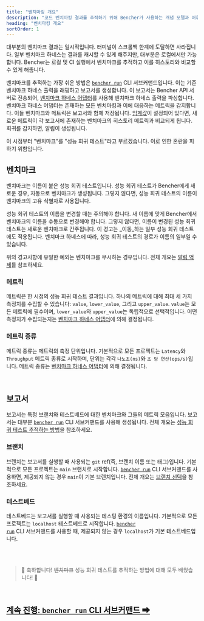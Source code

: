 ```yaml
---
title: "벤치마킹 개요"
description: "코드 벤치마킹 결과를 추적하기 위해 Bencher가 사용하는 개념 모델과 어휘"
heading: "벤치마킹 개요"
sortOrder: 1
---
```


대부분의 벤치마크 결과는 일시적입니다.
터미널이 스크롤백 한계에 도달하면 사라집니다.
일부 벤치마크 하네스는 결과를 캐시할 수 있게 해주지만, 대부분은 로컬에서만 가능합니다.
Bencher는 로컬 및 CI 실행에서 벤치마크를 추적하고 이를 히스토리와 비교할 수 있게 해줍니다.

벤치마크를 추적하는 가장 쉬운 방법은 <code><a href="/docs/ko/explanation/bencher-run/">bencher run</a></code> CLI 서브커맨드입니다.
이는 기존 벤치마크 하네스 출력을 래핑하고 보고서를 생성합니다.
이 보고서는 Bencher API 서버로 전송되어, [벤치마크 하네스 어댑터](/docs/ko/explanation/adapters/)를 사용해 벤치마크 하네스 출력을 파싱합니다.
벤치마크 하네스 어댑터는 존재하는 모든 벤치마킹과 이에 대응하는 메트릭을 감지합니다.
이들 벤치마크와 메트릭은 보고서와 함께 저장됩니다.
[임계값](/docs/ko/explanation/thresholds/)이 설정되어 있다면, 새로운 메트릭이 각 보고서에 존재하는 벤치마크의 히스토리 메트릭과 비교되게 됩니다.
회귀를 감지하면, 알림이 생성됩니다.

이 시점부터 "벤치마크"를 "성능 회귀 테스트"라고 부르겠습니다. 이로 인한 혼란을 피하기 위함입니다.

## 벤치마크
벤치마크는 이름이 붙은 성능 회귀 테스트입니다.
성능 회귀 테스트가 Bencher에게 새로운 경우, 자동으로 벤치마크가 생성됩니다.
그렇지 않다면, 성능 회귀 테스트의 이름이 벤치마크의 고유 식별자로 사용됩니다.

성능 회귀 테스트의 이름을 변경할 때는 주의해야 합니다.
새 이름에 맞게 Bencher에서 벤치마크의 이름을 수동으로 변경해야 합니다.
그렇지 않다면, 이름이 변경된 성능 회귀 테스트는 새로운 벤치마크로 간주됩니다.
이 경고는 _이동_하는 일부 성능 회귀 테스트에도 적용됩니다.
벤치마크 하네스에 따라, 성능 회귀 테스트의 경로가 이름의 일부일 수 있습니다.

위의 경고사항에 유일한 예외는 벤치마크를 무시하는 경우입니다. 전체 개요는 [알림 억제](/docs/ko/explanation/thresholds/)를 참조하세요.

### 메트릭
메트릭은 한 시점의 성능 회귀 테스트 결과입니다.
하나의 메트릭에 대해 최대 세 가지 측정치를 수집할 수 있습니다: `value`, `lower_value`, 그리고 `upper_value`.
`value`는 모든 메트릭에 필수이며, `lower_value`와 `upper_value`는 독립적으로 선택적입니다.
어떤 측정치가 수집되는지는 [벤치마크 하네스 어댑터](/docs/ko/explanation/adapters/)에 의해 결정됩니다.

### 메트릭 종류
메트릭 종류는 메트릭의 측정 단위입니다.
기본적으로 모든 프로젝트는 `Latency`와 `Throughput` 메트릭 종류로 시작하며,
단위는 각각 `나노초(ns)`와 `초 당 연산(ops/s)`입니다.
메트릭 종류는 [벤치마크 하네스 어댑터](/docs/ko/explanation/adapters/)에 의해 결정됩니다.

<br />

## 보고서
보고서는 특정 브랜치와 테스트베드에 대한 벤치마크와 그들의 메트릭 모음입니다.
보고서는 대부분 <code><a href="/docs/ko/explanation/bencher-run/">bencher run</a></code> CLI 서브커맨드를 사용해 생성됩니다.
전체 개요는 [성능 회귀 테스트 추적하는 방법](/docs/ko/how-to/track-benchmarks/)을 참조하세요.

### 브랜치
브랜치는 보고서를 실행할 때 사용되는 `git` ref(즉, 브랜치 이름 또는 태그)입니다.
기본적으로 모든 프로젝트는 `main` 브랜치로 시작합니다.
<code><a href="/docs/ko/explanation/bencher-run/">bencher run</a></code> CLI 서브커맨드를 사용하면,
제공되지 않는 경우 `main`이 기본 브랜치입니다.
전체 개요는 [브랜치 선택](/docs/ko/explanation/branch-selection/)을 참조하세요.

### 테스트베드
테스트베드는 보고서를 실행할 때 사용되는 테스팅 환경의 이름입니다.
기본적으로 모든 프로젝트는 `localhost` 테스트베드로 시작합니다.
<code><a href="/docs/ko/explanation/bencher-run/">bencher run</a></code> CLI 서브커맨드를 사용할 때,
제공되지 않는 경우 `localhost`가 기본 테스트베드입니다.

<br />
<br />

> 🐰 축하합니다! ~~벤치마크~~ 성능 회귀 테스트를 추적하는 방법에 대해 모두 배웠습니다! 🎉

<br/>

<h2><a href="/docs/ko/explanation/bencher-run/">계속 진행: <code>bencher run</code> CLI 서브커맨드 ➡</a></h2>